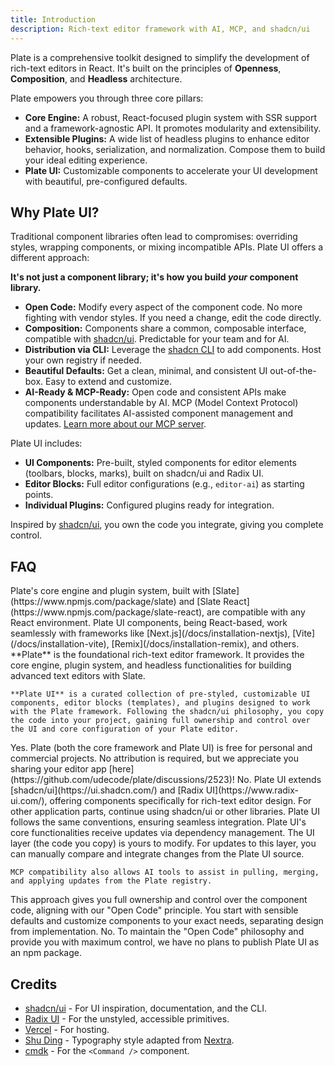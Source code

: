```yaml
---
title: Introduction
description: Rich-text editor framework with AI, MCP, and shadcn/ui
---
```


Plate is a comprehensive toolkit designed to simplify the development of rich-text editors in React. It's built on the principles of **Openness**, **Composition**, and **Headless** architecture.

Plate empowers you through three core pillars:

*   **Core Engine:** A robust, React-focused plugin system with SSR support and a framework-agnostic API. It promotes modularity and extensibility.
*   **Extensible Plugins:** A wide list of headless plugins to enhance editor behavior, hooks, serialization, and normalization. Compose them to build your ideal editing experience.
*   **Plate UI:** Customizable components to accelerate your UI development with beautiful, pre-configured defaults.

## Why Plate UI?

Traditional component libraries often lead to compromises: overriding styles, wrapping components, or mixing incompatible APIs. Plate UI offers a different approach:

**It's not just a component library; it's how you build *your* component library.**

-   **Open Code:** Modify every aspect of the component code. No more fighting with vendor styles. If you need a change, edit the code directly.
-   **Composition:** Components share a common, composable interface, compatible with [shadcn/ui](https://ui.shadcn.com/). Predictable for your team and for AI.
-   **Distribution via CLI:** Leverage the [shadcn CLI](https://ui.shadcn.com/docs/cli) to add components. Host your own registry if needed.
-   **Beautiful Defaults:** Get a clean, minimal, and consistent UI out-of-the-box. Easy to extend and customize.
-   **AI-Ready & MCP-Ready:** Open code and consistent APIs make components understandable by AI. MCP (Model Context Protocol) compatibility facilitates AI-assisted component management and updates. [Learn more about our MCP server](/docs/mcp).

Plate UI includes:

-   **UI Components:** Pre-built, styled components for editor elements (toolbars, blocks, marks), built on shadcn/ui and Radix UI.
-   **Editor Blocks:** Full editor configurations (e.g., `editor-ai`) as starting points.
-   **Individual Plugins:** Configured plugins ready for integration.

Inspired by [shadcn/ui](https://ui.shadcn.com/), you own the code you integrate, giving you complete control.

## FAQ

<Accordions>
  <Accordion title="Which frameworks are Plate compatible with?">
    Plate's core engine and plugin system, built with [Slate](https://www.npmjs.com/package/slate) and [Slate React](https://www.npmjs.com/package/slate-react), are compatible with any React environment. Plate UI components, being React-based, work seamlessly with frameworks like [Next.js](/docs/installation-nextjs), [Vite](/docs/installation-vite), [Remix](/docs/installation-remix), and others.
  </Accordion>

  <Accordion title="What's the difference between Plate and Plate UI?">
    **Plate** is the foundational rich-text editor framework. It provides the core engine, plugin system, and headless functionalities for building advanced text editors with Slate.

    **Plate UI** is a curated collection of pre-styled, customizable UI components, editor blocks (templates), and plugins designed to work with the Plate framework. Following the shadcn/ui philosophy, you copy the code into your project, gaining full ownership and control over the UI and core configuration of your Plate editor.
  </Accordion>

  <Accordion title="Can I use Plate / Plate UI in my project?">
    Yes. Plate (both the core framework and Plate UI) is free for personal and commercial projects. No attribution is required, but we appreciate you sharing your editor app [here](https://github.com/udecode/plate/discussions/2523)!
  </Accordion>

  <Accordion title="Is Plate UI a replacement for shadcn/ui?">
    No. Plate UI extends [shadcn/ui](https://ui.shadcn.com/) and [Radix UI](https://www.radix-ui.com/), offering components specifically for rich-text editor design. For other application parts, continue using shadcn/ui or other libraries. Plate UI follows the same conventions, ensuring seamless integration.
  </Accordion>

  <Accordion title="How do I manage updates with an Open Code approach?">
    Plate UI's core functionalities receive updates via dependency management. The UI layer (the code you copy) is yours to modify. For updates to this layer, you can manually compare and integrate changes from the Plate UI source.

    MCP compatibility also allows AI tools to assist in pulling, merging, and applying updates from the Plate registry.
  </Accordion>

  <Accordion title="Why copy/paste components instead of using an npm package?">
    This approach gives you full ownership and control over the component code, aligning with our "Open Code" principle. You start with sensible defaults and customize components to your exact needs, separating design from implementation.
  </Accordion>

  <Accordion title="Will Plate UI be published as an npm package?">
    No. To maintain the "Open Code" philosophy and provide you with maximum control, we have no plans to publish Plate UI as an npm package.
  </Accordion>
</Accordions>

## Credits

- [shadcn/ui](https://ui.shadcn.com/) - For UI inspiration, documentation, and the CLI.
- [Radix UI](https://radix-ui.com) - For the unstyled, accessible primitives.
- [Vercel](https://vercel.com) - For hosting.
- [Shu Ding](https://shud.in) - Typography style adapted from [Nextra](https://nextra.site).
- [cmdk](https://cmdk.paco.me) - For the `<Command />` component.
